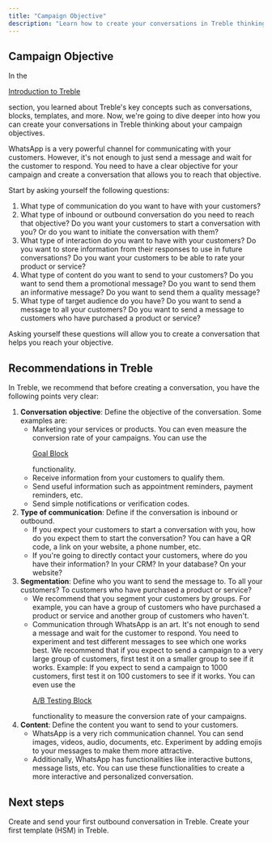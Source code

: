 ```yaml
---
title: "Campaign Objective"
description: "Learn how to create your conversations in Treble thinking about your campaign objectives"
---
```


## Campaign Objective

In the <a class="article-link" href="/en/docs/intro-to-treble/welcome"><p>Introduction to Treble</p><Icon icon="arrow-up-right-from-square" iconType="solid" /></a> section, you learned about Treble's key concepts such as conversations, blocks, templates, and more. Now, we're going to dive deeper into how you can create your conversations in Treble thinking about your campaign objectives.

WhatsApp is a very powerful channel for communicating with your customers. However, it's not enough to just send a message and wait for the customer to respond. You need to have a clear objective for your campaign and create a conversation that allows you to reach that objective.

Start by asking yourself the following questions:

1. What type of communication do you want to have with your customers?
2. What type of inbound or outbound conversation do you need to reach that objective? Do you want your customers to start a conversation with you? Or do you want to initiate the conversation with them?
3. What type of interaction do you want to have with your customers? Do you want to store information from their responses to use in future conversations? Do you want your customers to be able to rate your product or service?
4. What type of content do you want to send to your customers? Do you want to send them a promotional message? Do you want to send them an informative message? Do you want to send them a quality message?
5. What type of target audience do you have? Do you want to send a message to all your customers? Do you want to send a message to customers who have purchased a product or service?

Asking yourself these questions will allow you to create a conversation that helps you reach your objective.

## Recommendations in Treble

In Treble, we recommend that before creating a conversation, you have the following points very clear:

1. **Conversation objective**: Define the objective of the conversation. Some examples are:
    - Marketing your services or products. You can even measure the conversion rate of your campaigns. You can use the <a class="article-link" href="/en/docs/build-with-treble/blocks/goal-block"><p>Goal Block</p><Icon icon="arrow-up-right-from-square" iconType="solid" /></a> functionality.
    - Receive information from your customers to qualify them.
    - Send useful information such as appointment reminders, payment reminders, etc.
    - Send simple notifications or verification codes.
2. **Type of communication**: Define if the conversation is inbound or outbound.
    - If you expect your customers to start a conversation with you, how do you expect them to start the conversation? You can have a QR code, a link on your website, a phone number, etc.
    - If you're going to directly contact your customers, where do you have their information? In your CRM? In your database? On your website?
3. **Segmentation**: Define who you want to send the message to. To all your customers? To customers who have purchased a product or service?
    - We recommend that you segment your customers by groups. For example, you can have a group of customers who have purchased a product or service and another group of customers who haven't.
    - Communication through WhatsApp is an art. It's not enough to send a message and wait for the customer to respond. You need to experiment and test different messages to see which one works best. We recommend that if you expect to send a campaign to a very large group of customers, first test it on a smaller group to see if it works. Example: If you expect to send a campaign to 1000 customers, first test it on 100 customers to see if it works. You can even use the <a class="article-link" href="/en/docs/build-with-treble/blocks/ab-test"><p>A/B Testing Block</p><Icon icon="arrow-up-right-from-square" iconType="solid" /></a> functionality to measure the conversion rate of your campaigns.
4. **Content**: Define the content you want to send to your customers.
    - WhatsApp is a very rich communication channel. You can send images, videos, audio, documents, etc. Experiment by adding emojis to your messages to make them more attractive.
    - Additionally, WhatsApp has functionalities like interactive buttons, message lists, etc. You can use these functionalities to create a more interactive and personalized conversation.

<div class="hr"></div>

## Next steps

<CardGroup cols={2}>
    <Card 
        title="Create your first outbound conversation" 
        icon="check"
        href="/en/docs/intro-to-treble/outbound-convo"
    >
        Create and send your first outbound conversation in Treble.
    </Card>
    <Card 
        title="Create your first template (HSM)" 
        icon="code"
        href="/en/docs/meta/hsm-templates"
    >
        Create your first template (HSM) in Treble.
    </Card>
</CardGroup> 